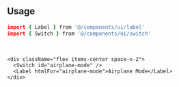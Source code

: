 ```coffeescript file=<rootDir>/src/components/ui/switch.tsx title="components/ui/switch.tsx"
```

<br />

## Usage

```coffeescript
import { Label } from '@/components/ui/label'
import { Switch } from '@/components/ui/switch'
```

<br />

```tsx
<div className="flex items-center space-x-2">
  <Switch id="airplane-mode" />
  <Label htmlFor="airplane-mode">Airplane Mode</Label>
</div>
```